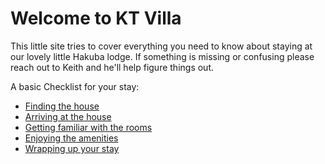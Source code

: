 # Welcome to KT Villa

This little site tries to cover everything you need to know about staying at our
lovely little Hakuba lodge.  If something is missing or confusing please reach
out to Keith and he'll help figure things out.

A basic Checklist for your stay:

- [Finding the house](/guide/the-stay/finding-the-house)
- [Arriving at the house](/guide/the-stay/arriving)
- [Getting familiar with the rooms](/guide/the-stay/rooms#the-rooms)
- [Enjoying the amenities](/guide/the-stay/rooms#the-amenities)
- [Wrapping up your stay](/guide/the-stay/departing)
